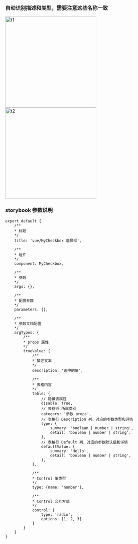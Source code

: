 
<Meta title="common/关于storybook" />


<div>
    <h3>自动识别描述和类型，需要注意这些名称一致</h3>
    <img src={t1} alt="t1" height="290"/>
    <img src={t2} alt="t2" height="290" />
</div>

### storybook 参数说明
```
export default {
    /**
    * 标题
    */
    title: 'vue/MyCheckbox 选择框',

    /**
    * 组件
    */
    component: MyCheckbox,

    /**
    * 参数
    */
    args: {},

    /**
    * 配置参数
    */
    parameters: {},

    /**
    * 参数文档配置
    */
    argTypes: {
        /**
        * props 属性
        */
        trueValue: {
            /**
            * 描述文本
            */
            description: '选中的值',

            /**
            * 表格内容
            */
            table: {
                // 隐藏该属性
                disable: true,
                // 表格行 所属类别
                category: '参数 props',
                // 表格行 Description 列，对应的参数类型和详情
                type: {
                    summary: 'boolean | number | string',
                    detail: 'boolean | number | string',
                },
                // 表格行 Default 列，对应的参数默认值和详情
                defaultValue: {
                    summary: 'Hello',
                    detail: 'boolean | number | string',
                },
            },

            /**
            * Control 值类型
            */
            type: {name: 'number'},

            /**
            * Control 交互方式
            */
            control: {
                type: 'radio',
                options: [1, 2, 3]
            }
        }
    }
}
```
